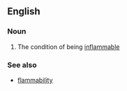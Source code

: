 ==English==

===Noun===
{{en-noun|-}}

# The condition of being [[inflammable]]

===See also===
*[[flammability]]